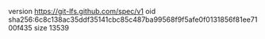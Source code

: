 version https://git-lfs.github.com/spec/v1
oid sha256:6c8c138ac35ddf35141cbc85c487ba99568f9f5afe0f0131856f81ee7100f435
size 13539
